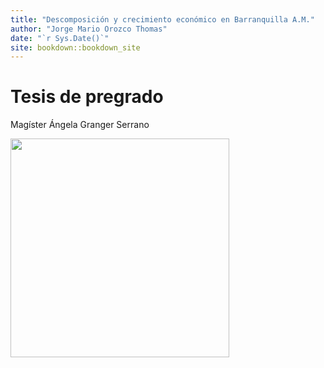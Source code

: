 ```yaml
--- 
title: "Descomposición y crecimiento económico en Barranquilla A.M."
author: "Jorge Mario Orozco Thomas"
date: "`r Sys.Date()`"
site: bookdown::bookdown_site
---
```


# Tesis de pregrado
Magíster Ángela Granger Serrano

![](/Users/Janus/Documents/Jorge_uni/ULTIMO SEMESTRE/Descomposicion/Tesis/Logo_uninorte.jpg){width="350px"}

